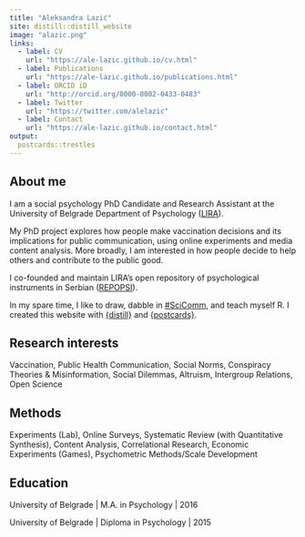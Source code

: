```yaml
---
title: "Aleksandra Lazić"
site: distill::distill_website
image: "alazic.png"
links:
  - label: CV
    url: "https://ale-lazic.github.io/cv.html" 
  - label: Publications
    url: "https://ale-lazic.github.io/publications.html"
  - label: ORCID iD
    url: "http://orcid.org/0000-0002-0433-0483"
  - label: Twitter
    url: "https://twitter.com/alelazic"
  - label: Contact
    url: "https://ale-lazic.github.io/contact.html"
output:
  postcards::trestles
---
```


## About me

I am a social psychology PhD Candidate and Research Assistant at the University of Belgrade Department of Psychology ([LIRA](https://lira.f.bg.ac.rs/en/)). 

My PhD project explores how people make vaccination decisions and its implications for public communication, using online experiments and media content analysis. More broadly, I am interested in how people decide to help others and contribute to the public good.

I co-founded and maintain LIRA's open repository of psychological instruments in Serbian ([REPOPSI](https://osf.io/5zb8p/)).

In my spare time, I like to draw, dabble in [#SciComm](https://alelazic.blogspot.com), and teach myself R. I created this website with [{distill}](https://rstudio.github.io/distill/) and [{postcards}](https://github.com/seankross/postcards).

## Research interests

Vaccination, Public Health Communication, Social Norms, Conspiracy Theories & Misinformation, Social Dilemmas, Altruism, Intergroup Relations, Open Science

	
## Methods 

Experiments (Lab), Online Surveys, Systematic Review (with Quantitative Synthesis), Content Analysis, Correlational Research, Economic Experiments (Games), Psychometric Methods/Scale Development


## Education

University of Belgrade | M.A. in Psychology | 2016

University of Belgrade | Diploma in Psychology | 2015
